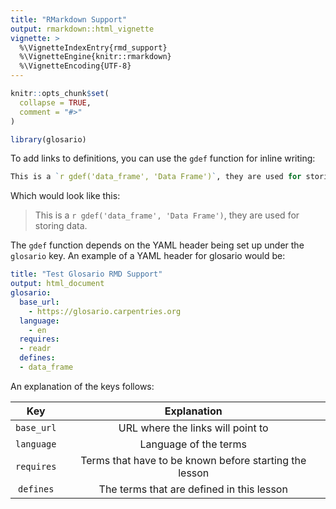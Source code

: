 ```yaml
---
title: "RMarkdown Support"
output: rmarkdown::html_vignette
vignette: >
  %\VignetteIndexEntry{rmd_support}
  %\VignetteEngine{knitr::rmarkdown}
  %\VignetteEncoding{UTF-8}
---
```


```r
knitr::opts_chunk$set(
  collapse = TRUE,
  comment = "#>"
)
```

```r
library(glosario)
```

To add links to definitions, you can use the `gdef` function for inline writing:

```r
This is a `r gdef('data_frame', 'Data Frame')`, they are used for storing data.
```

Which would look like this:

> This is a `r gdef('data_frame', 'Data Frame')`, they are used for storing data.

The `gdef` function depends on the YAML header being set up under the `glosario` key. An example of a YAML header for glosario would be: 

```YAML
title: "Test Glosario RMD Support"
output: html_document
glosario:
  base_url:
    - https://glosario.carpentries.org
  language:
    - en
  requires:
  - readr
  defines:
  - data_frame
```

An explanation of the keys follows:

| Key | Explanation |
|:---:|:-----------:|
|`base_url`| URL where the links will point to|
|`language`| Language of the terms|
|`requires`| Terms that have to be known before starting the lesson|
|`defines`| The terms that are defined in this lesson |
